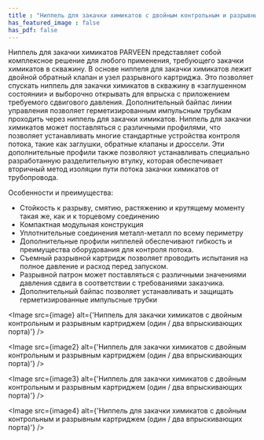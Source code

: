 ```yaml
---
title : "Ниппель для закачки химикатов с двойным контрольным и разрывным картриджем (один / два впрыскивающих порта)"
has_featured_image : false
has_pdf: false
---
```


Ниппель для закачки химикатов PARVEEN представляет собой комплексное решение для любого применения, требующего закачки химикатов в скважину. В основе ниппеля для закачки химикатов лежит двойной обратный клапан и узел разрывного картриджа. Это позволяет спускать ниппель для закачки химикатов в скважину в «заглушенном состоянии» и выборочно открывать для впрыска с приложением требуемого сдвигового давления. Дополнительный байпас линии управления позволяет герметизированным импульсным трубкам проходить через ниппель для закачки химикатов. Ниппель для закачки химикатов может поставляться с различными профилями, что позволяет устанавливать многие стандартные устройства контроля потока, такие как заглушки, обратные клапаны и дроссели. Эти дополнительные профили также позволяют устанавливать специально разработанную разделительную втулку, которая обеспечивает вторичный метод изоляции пути потока закачки химикатов от трубопровода.

Особенности и преимущества:
* Стойкость к разрыву, смятию, растяжению и крутящему моменту такая же, как и к торцевому соединению
* Компактная модульная конструкция
* Уплотнительные соединения металл-металл по всему периметру
* Дополнительные профили ниппелей обеспечивают гибкость и преимущества оборудования для контроля потока.
* Съемный разрывной картридж позволяет проводить испытания на полное давление и расход перед запуском.
* Разрывной патрон может поставляться с различными значениями давления сдвига в соответствии с требованиями заказчика.
* Дополнительный байпас позволяет устанавливать и защищать герметизированные импульсные трубки





<Image src={image} alt={'Ниппель для закачки химикатов с двойным контрольным и разрывным картриджем (один / два впрыскивающих порта)'} />

<Image src={image2} alt={'Ниппель для закачки химикатов с двойным контрольным и разрывным картриджем (один / два впрыскивающих порта)'} />

<Image src={image3} alt={'Ниппель для закачки химикатов с двойным контрольным и разрывным картриджем (один / два впрыскивающих порта)'} />

<Image src={image4} alt={'Ниппель для закачки химикатов с двойным контрольным и разрывным картриджем (один / два впрыскивающих порта)'} />